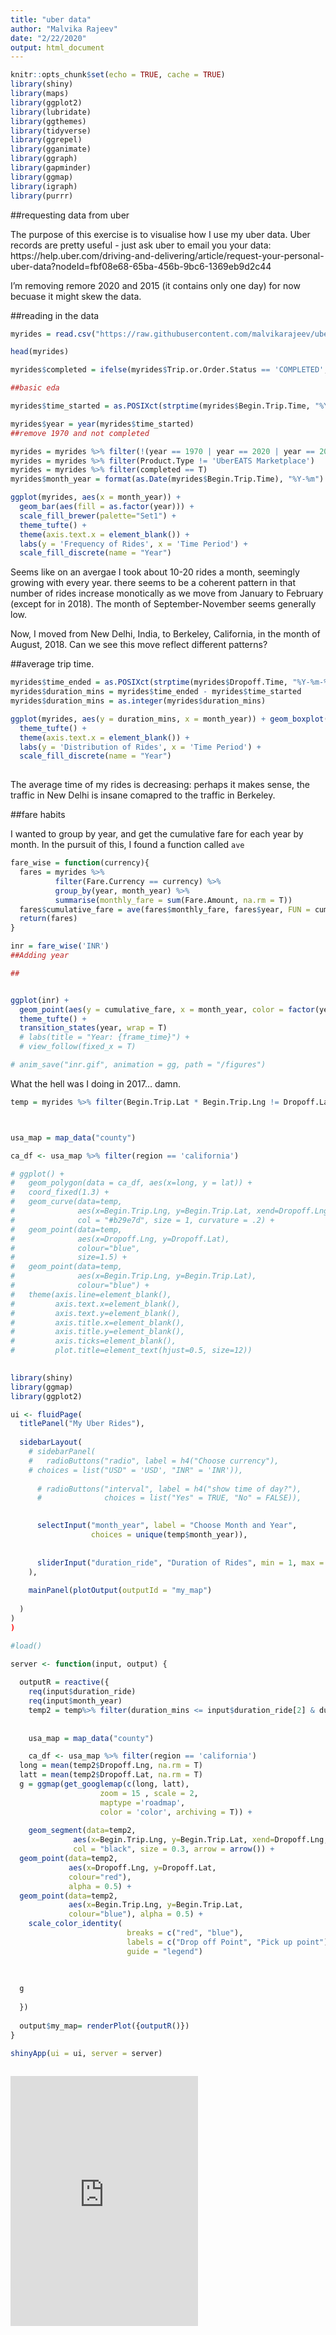 ```yaml
---
title: "uber data"
author: "Malvika Rajeev"
date: "2/22/2020"
output: html_document
---
```


```r
knitr::opts_chunk$set(echo = TRUE, cache = TRUE)
library(shiny)
library(maps)
library(ggplot2)
library(lubridate)
library(ggthemes)
library(tidyverse)
library(ggrepel)
library(gganimate)
library(ggraph)
library(gapminder)
library(ggmap)
library(igraph)
library(purrr)
```

##requesting data from uber

The purpose of this exercise is to visualise how I use my uber data. Uber records are pretty useful - just ask uber to email you your data: https://help.uber.com/driving-and-delivering/article/request-your-personal-uber-data?nodeId=fbf08e68-65ba-456b-9bc6-1369eb9d2c44

I'm removing remore 2020 and 2015 (it contains only one day) for now becuase it might skew the data.

##reading in the data


```r


myrides = read.csv("https://raw.githubusercontent.com/malvikarajeev/uberAnalysis/master/trips_data.csv")

head(myrides)

myrides$completed = ifelse(myrides$Trip.or.Order.Status == 'COMPLETED', T, F)

##basic eda

myrides$time_started = as.POSIXct(strptime(myrides$Begin.Trip.Time, "%Y-%m-%d %H:%M:%S"))

myrides$year = year(myrides$time_started)
##remove 1970 and not completed

myrides = myrides %>% filter(!(year == 1970 | year == 2020 | year == 2015))
myrides = myrides %>% filter(Product.Type != 'UberEATS Marketplace')
myrides = myrides %>% filter(completed == T)
myrides$month_year = format(as.Date(myrides$Begin.Trip.Time), "%Y-%m")
```

```r
ggplot(myrides, aes(x = month_year)) + 
  geom_bar(aes(fill = as.factor(year))) + 
  scale_fill_brewer(palette="Set1") +
  theme_tufte() +
  theme(axis.text.x = element_blank()) + 
  labs(y = 'Frequency of Rides', x = 'Time Period') +
  scale_fill_discrete(name = "Year")
```

Seems like on an avergae I took about 10-20 rides a month, seemingly growing with every year. there seems to be a coherent pattern in that number of rides increase monotically as we move from January to February (except for in 2018). The month of September-November seems generally low. 


Now, I moved from New Delhi, India, to Berkeley, California, in the month of August, 2018. Can we see this move reflect different patterns?

##average trip time.

```r
myrides$time_ended = as.POSIXct(strptime(myrides$Dropoff.Time, "%Y-%m-%d %H:%M:%S"))
myrides$duration_mins = myrides$time_ended - myrides$time_started
myrides$duration_mins = as.integer(myrides$duration_mins)

ggplot(myrides, aes(y = duration_mins, x = month_year)) + geom_boxplot() +
  theme_tufte() +
  theme(axis.text.x = element_blank()) + 
  labs(y = 'Distribution of Rides', x = 'Time Period') +
  scale_fill_discrete(name = "Year")
  
```

The average time of my rides is decreasing: perhaps it makes sense, the traffic in New Delhi is insane comapred to the traffic in Berkeley.

##fare habits

I wanted to group by year, and get the cumulative fare for each year by month. In the pursuit of this, I found a function called `ave`




```r
fare_wise = function(currency){
  fares = myrides %>%
          filter(Fare.Currency == currency) %>%
          group_by(year, month_year) %>% 
          summarise(monthly_fare = sum(Fare.Amount, na.rm = T))
  fares$cumulative_fare = ave(fares$monthly_fare, fares$year, FUN = cumsum)
  return(fares)
}

inr = fare_wise('INR')
##Adding year

##


ggplot(inr) +
  geom_point(aes(y = cumulative_fare, x = month_year, color = factor(year))) + 
  theme_tufte() +
  transition_states(year, wrap = T) 
  # labs(title = "Year: {frame_time}") +
  # view_follow(fixed_x = T)

# anim_save("inr.gif", animation = gg, path = "/figures")

```

<!-- ![Spending Habits](/figures/inr.gif) -->

What the hell was I doing in 2017... damn.



```r
temp = myrides %>% filter(Begin.Trip.Lat * Begin.Trip.Lng != Dropoff.Lat*Dropoff.Lng) %>% filter(Fare.Currency == 'USD')



usa_map = map_data("county")

ca_df <- usa_map %>% filter(region == 'california')

# ggplot() + 
#   geom_polygon(data = ca_df, aes(x=long, y = lat)) +
#   coord_fixed(1.3) +
#   geom_curve(data=temp,
#              aes(x=Begin.Trip.Lng, y=Begin.Trip.Lat, xend=Dropoff.Lng, yend=Dropoff.Lat),
#              col = "#b29e7d", size = 1, curvature = .2) +
#   geom_point(data=temp,
#              aes(x=Dropoff.Lng, y=Dropoff.Lat), 
#              colour="blue",
#              size=1.5) +
#   geom_point(data=temp,
#              aes(x=Begin.Trip.Lng, y=Begin.Trip.Lat), 
#              colour="blue") +
#   theme(axis.line=element_blank(),
#         axis.text.x=element_blank(),
#         axis.text.y=element_blank(),
#         axis.title.x=element_blank(),
#         axis.title.y=element_blank(),
#         axis.ticks=element_blank(),
#         plot.title=element_text(hjust=0.5, size=12))
             
```


```r
library(shiny)
library(ggmap)
library(ggplot2)

ui <- fluidPage(
  titlePanel("My Uber Rides"),
  
  sidebarLayout(
    # sidebarPanel(
    #   radioButtons("radio", label = h4("Choose currency"),
    # choices = list("USD" = 'USD', "INR" = 'INR')), 
    
      # radioButtons("interval", label = h4("show time of day?"),
      #              choices = list("Yes" = TRUE, "No" = FALSE)),

      
      selectInput("month_year", label = "Choose Month and Year",
                  choices = unique(temp$month_year)),
                 
      
      sliderInput("duration_ride", "Duration of Rides", min = 1, max = max(temp$duration), value = c(1,10))
    ),
    
    mainPanel(plotOutput(outputId = "my_map")
    
  )
)
)

#load()

server <- function(input, output) {
  
  outputR = reactive({
    req(input$duration_ride)
    req(input$month_year)
    temp2 = temp%>% filter(duration_mins <= input$duration_ride[2] & duration_mins >= input$duration_ride[1]) %>% filter(month_year == input$month_year)
    
    
    usa_map = map_data("county")

    ca_df <- usa_map %>% filter(region == 'california')
  long = mean(temp2$Dropoff.Lng, na.rm = T)
  latt = mean(temp2$Dropoff.Lat, na.rm = T)
  g = ggmap(get_googlemap(c(long, latt),
                    zoom = 15 , scale = 2,
                    maptype ='roadmap',
                    color = 'color', archiving = T)) +
    
    geom_segment(data=temp2,
              aes(x=Begin.Trip.Lng, y=Begin.Trip.Lat, xend=Dropoff.Lng, yend=Dropoff.Lat),
              col = "black", size = 0.3, arrow = arrow()) +
  geom_point(data=temp2,
             aes(x=Dropoff.Lng, y=Dropoff.Lat, 
             colour="red"),
             alpha = 0.5) +
  geom_point(data=temp2,
             aes(x=Begin.Trip.Lng, y=Begin.Trip.Lat, 
             colour="blue"), alpha = 0.5) + 
    scale_color_identity(
                          breaks = c("red", "blue"),
                          labels = c("Drop off Point", "Pick up point"),
                          guide = "legend") 
    
    
  
  g
   
  })
  
  output$my_map= renderPlot({outputR()})
}

shinyApp(ui = ui, server = server)
  

```

<iframe width="" height="400" scrolling="no" frameborder="no"  src="https://malvika.shinyapps.io/ubershiny/" allowfullscreen = true> </iframe>


